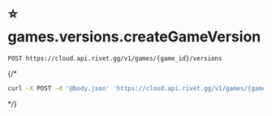 # ⭐️ games.versions.createGameVersion
```
POST https://cloud.api.rivet.gg/v1/games/{game_id}/versions
```


{/*<RequestExample>
```bash curl
curl -X POST -d '@body.json' 'https://cloud.api.rivet.gg/v1/games/{game_id}/versions'
```
</RequestExample>*/}
